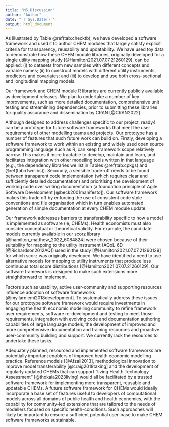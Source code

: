 ```yaml
---
title: "MS_Discussion"
author: "Author"
date: "`r Sys.Date()`"
output: html_document
---
```



<!-- Ethical practice is a core expectation of health researchers and computational methods underpin most quantitative research, yet an understanding of what constitutes ethical public health modelling practice is underdeveloped [@10.3389/fpubh.2017.00068]. We have addressed this gap with our proposed responsibilities for model developers and funders, enabling CHEM attributes and CHEM implementation assessment criteria.  -->

<!-- Currently, many if not most existing CHEMs are insufficiently transparent [@Jalali2021; @McManus2019; @Bermejo2017; @Ghabri2019], not reusable [@Feenstra2022; @Emerson2019], nor updatable [@Sampson2017; @10.3389/fpubh.2022.899874]. Addressing these issues will require changes to the tools, practices and funding underpinning health economic model development. -->

As illustrated by Table \@ref(tab:checktb), we have developed a software framework and used it to author CHEM modules that largely satisfy explicit criteria for transparency, reusability and updatability. We have used toy data to demonstrate how these CHEM module libraries, originally developed for a single utility mapping study [@Hamilton2021.07.07.21260129], can be applied: (i) to datasets from new samples with different concepts and variable names; (ii) to construct models with different utility instruments, predictors and covariates; and (iii) to develop and use both cross-sectional and longitudinal mapping models. 

<!--  it should be noted that  -->Our framework and CHEM module R libraries are currently publicly available as development releases<!-- . When assessing libraries against TRU criteria, we identified the need to write  -->. We plan to undertake a number of key improvements, such as more detailed documentation, comprehensive unit testing and streamlining dependencies,<!-- as part of future quality assurance work required--> prior to submitting these libraries for quality assurance and dissemination by CRAN [@CRAN2022].

Although designed to address challenges specific to our project, ready4 can be a <!-- too fragile to be recommended as anything more than a  -->prototype for future software frameworks that meet the user requirements of other modelling teams and projects. <!-- We developed our prototype software framework primarily to address the user requirements of one group – ourselves.  -->Our prototype has a number of features that such future work can build on.<!-- that future work on CHEM software frameworks may find useful to incorporate. --> Firstly, developing a software framework to work within an existing and widely used open source programming language such as R, can keep framework scope relatively narrow. This makes it more tractable to develop, maintain and learn, and facilitates integration with other modelling tools written in that language (e.g., the dependency libraries we list in Tables \@ref(tab:cpkgs) and \@ref(tab:rfwnlibs)). Secondly, <!-- implementation that combines both object-oriented and functional programming paradigms can avail of the modular and syntactical simplicity benefits of the former, while limiting needless bundling of code artefacts. Thirdly, -->a sensible trade-off needs to be found between transparent code implementation (which requires clear and sufficiently detailed documentation) and prioritising the development of working code over writing documentation  (a foundation principle of Agile Software Development [@beck2001manifesto]). Our software framework makes this trade off by enforcing the use of consistent code style conventions and file organisation which in turn enables automated generation of simple documentation at every CHEM module update. <!-- All model data-structures and algorithms are therefore always documented (at least minimally, with machine authored content), meaning model developers have a requirement to write customised documentation less frequently. Many of the  -->

<!-- It is also important to highlight that  -->
Our framework addresses barriers to <!-- health economic model  -->transferability specific to how a model is implemented as software (ie, CHEMs). Health economists must also consider conceptual or theoretical validity<!-- issues -->. For example, the candidate models currently available in our scorz library [@hamilton_matthew_2022_6084824] were chosen because of their suitability for mapping to the utility instrument (AQoL-6D [@Richardson2012AQ]) used in the study [@Hamilton2021.07.07.21260129] for which scorz was originally developed. We have identified a need to use alternative models for mapping to utility instruments that produce less continuous total score distributions [@Hamilton2021.07.07.21260129]. Our software framework is designed to make such extensions more straightforward to implement.

Factors such as <!-- user enjoyment,  -->usability, active user-community and supporting resources influence adoption of software frameworks [@myllarniemi2018development]. To systematically address these issues for our prototype software framework would require investments in engaging the health economic modelling community to refine framework user requirements, software re-development and testing to meet those requirements, integration with evolving code and documentation authoring capabilities of large language models, the development of improved and more comprehensive documentation and training resources and proactive user-community building and support. We currently lack the resources to undertake these tasks. 

Adequately planned, resourced and implemented software frameworks are potentially important enablers of improved health economic modelling practice. Reference models [@Afzali2013], methodological innovation to improve model transferability [@craig2018taking] and the development of regularly updated CHEMs that can support "living Health Technology Assessment" [@thokala2023living] would all be facilitated by a trusted software framework for implementing more transparent, reusable and updatable CHEMs. <!-- However, better tools alone are insufficient and policy and institutional changes are also required.  --><!-- Reducing waste in research is a core responsibility of research funders [@chalmers2014increase] and funding the development of CHEMs that are not adequately understood, reused or updated is wasteful. Existing incentive structures for health economists generally do not promote facilitating peers to reuse their work and funding is rarely adequate to maintain and routinely update a model. Currently, it can take “an extraordinary amount of idealism” to commit to authoring and maintaining research software [@anzt2020environment]. Previously recommended strategies for more beneficial health economic research investments include support for harmonised ethical standards for model development [@10.3389/fpubh.2017.00068], methodological innovation to improve model transferability [@craig2018taking], networks of modellers working on common health conditions [@Sampson2019], and  centralized infrastructure such as open source model repositories [@Pouwels2022] and a standard platform for model implementations [@Ghabri2019]. Development of software frameworks to support ethical CHEM implementations could enable and enhance each of these strategies. --> A future software framework for CHEMs would ideally incorporate a base set of features useful to developers of computational models across all domains of public health and health economics, with the capability for community-led extensions that are tailored to the needs of modellers focused on specific health-conditions. Such approaches will likely be important to ensure a sufficient potential user-base to make CHEM software frameworks sustainable. 














